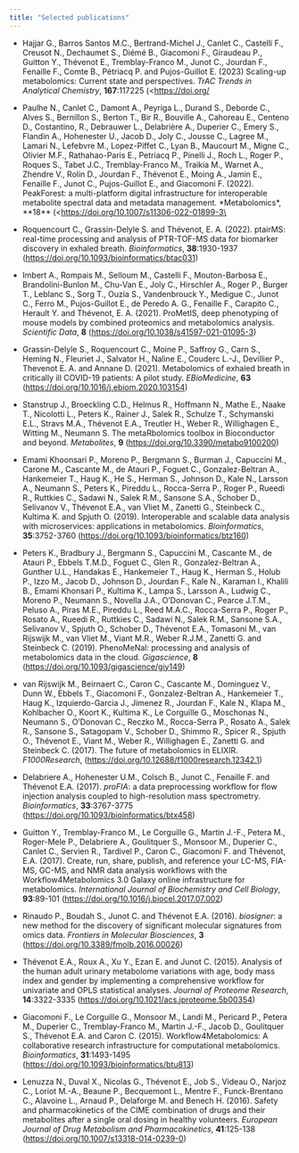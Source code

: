 ```yaml
---
title: "Selected publications"
---
```


-   Hajjar G., Barros Santos M.C., Bertrand-Michel J., Canlet C., Castelli F., Creusot N., Dechaumet S., Diémé B., Giacomoni F., Giraudeau P., Guitton Y., Thévenot E., Tremblay-Franco M., Junot C., Jourdan F., Fenaille F., Comte B., Pétriacq P. and Pujos-Guillot E. (2023) Scaling-up metabolomics: Current state and perspectives. *TrAC Trends in Analytical Chemistry*, **167**:117225 (\<[https://doi.org/](https://doi.org/10.1007/s11306-022-01899-3\){.uri}[10.1016/j.trac.2023.117225](https://doi.org/10.1016/j.trac.2023.117225)\>)

<!-- -   Ghazaly C., Biletska K, Thévenot E.A., Devillier P., Naline E., Grassin-Delyle S. and Scorsone E. (2023). Assessment of an e-nose performance for the detection of COVID-19 specific biomarkers. *Journal of Breath Research*, **17**:2 (<https://doi.org/10.1088/1752-7163/acb9b2>) -->

-   Paulhe N., Canlet C., Damont A., Peyriga L., Durand S., Deborde C., Alves S., Bernillon S., Berton T., Bir R., Bouville A., Cahoreau E., Centeno D., Costantino, R., Debrauwer L., Delabrière A., Duperier C., Emery S., Flandin A., Hohenester U., Jacob D., Joly C., Jousse C., Lagree M., Lamari N., Lefebvre M., Lopez-Piffet C., Lyan B., Maucourt M., Migne C., Olivier M.F., Rathahao-Paris E., Petriacq P., Pinelli J., Roch L., Roger P., Roques S., Tabet J.C., Tremblay-Franco M., Traikia M., Warnet A., Zhendre V., Rolin D., Jourdan F., Thévenot E., Moing A., Jamin E., Fenaille F., Junot C., Pujos-Guillot E., and Giacomoni F. (2022). PeakForest: a multi-platform digital infrastructure for interoperable metabolite spectral data and metadata management. \*Metabolomics\*, \*\*18\*\* (\<[https://doi.org/10.1007/s11306-022-01899-3\\](https://doi.org/10.1007/s11306-022-01899-3\){.uri}\>)

-   Roquencourt C., Grassin-Delyle S. and Thévenot, E. A. (2022). ptairMS: real-time processing and analysis of PTR-TOF-MS data for biomarker discovery in exhaled breath. *Bioinformatics*, **38**:1930-1937 (<https://doi.org/10.1093/bioinformatics/btac031>)

-   Imbert A., Rompais M., Selloum M., Castelli F., Mouton-Barbosa E., Brandolini-Bunlon M., Chu-Van E., Joly C., Hirschler A., Roger P., Burger T., Leblanc S., Sorg T., Ouzia S., Vandenbrouck Y., Medigue C., Junot C., Ferro M., Pujos-Guillot E., de Peredo A. G., Fenaille F., Carapito C., Herault Y. and Thévenot, E. A. (2021). ProMetIS, deep phenotyping of mouse models by combined proteomics and metabolomics analysis. *Scientific Data*, **8** (<https://doi.org/10.1038/s41597-021-01095-3>)

<!-- -   Comte B., Monnerie S., Brandolini-Bunlon M., Canlet C., Castelli F., Chu-Van E., Colsch B., Fenaille F., Joly C., Jourdan F., Lenuzza N., Lyan B., Martin J., Migné C., Morais J.A., Pétéra M., Poupin N., Vinson F., Thévenot E., Junot C., Gaudreau P. and Pujos-Guillot E (2021). Multiplatform metabolomics for an integrative exploration of metabolic syndrome in older men. *eBioMedicine*, **69** (<https://doi.org/10.1016/j.ebiom.2021.103440>) -->

-   Grassin-Delyle S., Roquencourt C., Moine P., Saffroy G., Carn S., Heming N., Fleuriet J., Salvator H., Naline E., Couderc L.-J., Devillier P., Thevenot E. A. and Annane D. (2021). Metabolomics of exhaled breath in critically ill COVID-19 patients: A pilot study. *EBioMedicine*, **63** (<https://doi.org/10.1016/j.ebiom.2020.103154>)

-   Stanstrup J., Broeckling C.D., Helmus R., Hoffmann N., Mathe E., Naake T., Nicolotti L., Peters K., Rainer J., Salek R., Schulze T., Schymanski E.L., Stravs M.A., Thévenot E.A., Treutler H., Weber R., Willighagen E., Witting M., Neumann S. The metaRbolomics toolbox in Bioconductor and beyond. *Metabolites*, **9** (<https://doi.org/10.3390/metabo9100200>)

-   Emami Khoonsari P., Moreno P., Bergmann S., Burman J., Capuccini M., Carone M., Cascante M., de Atauri P., Foguet C., Gonzalez-Beltran A., Hankemeier T., Haug K., He S., Herman S., Johnson D., Kale N., Larsson A., Neumann S., Peters K., Pireddu L., Rocca-Serra P., Roger P., Rueedi R., Ruttkies C., Sadawi N., Salek R.M., Sansone S.A., Schober D., Selivanov V., Thévenot E.A., van Vliet M., Zanetti G., Steinbeck C., Kultima K. and Spjuth O. (2019). Interoperable and scalable data analysis with microservices: applications in metabolomics. *Bioinformatics*, **35**:3752-3760 (<https://doi.org/10.1093/bioinformatics/btz160>)

-   Peters K., Bradbury J., Bergmann S., Capuccini M., Cascante M., de Atauri P., Ebbels T.M.D., Foguet C., Glen R., Gonzalez-Beltran A., Gunther U.L., Handakas E., Hankemeier T., Haug K., Herman S., Holub P., Izzo M., Jacob D., Johnson D., Jourdan F., Kale N., Karaman I., Khalili B., Emami Khonsari P., Kultima K., Lampa S., Larsson A., Ludwig C., Moreno P., Neumann S., Novella J.A., O'Donovan C., Pearce J.T.M., Peluso A., Piras M.E., Pireddu L., Reed M.A.C., Rocca-Serra P., Roger P., Rosato A., Rueedi R., Ruttkies C., Sadawi N., Salek R.M., Sansone S.A., Selivanov V., Spjuth O., Schober D., Thévenot E.A., Tomasoni M., van Rijswijk M., van Vliet M., Viant M.R., Weber R.J.M., Zanetti G. and Steinbeck C. (2019). PhenoMeNal: processing and analysis of metabolomics data in the cloud. *Gigascience*, **8** (<https://doi.org/10.1093/gigascience/giy149>)

-   van Rijswijk M., Beirnaert C., Caron C., Cascante M., Dominguez V., Dunn W., Ebbels T., Giacomoni F., Gonzalez-Beltran A., Hankemeier T., Haug K., Izquierdo-Garcia J., Jimenez R., Jourdan F., Kale N., Klapa M., Kohlbacher O., Koort K., Kultima K., Le Corguille G., Moschonas N., Neumann S., O'Donovan C., Reczko M., Rocca-Serra P., Rosato A., Salek R., Sansone S., Satagopam V., Schober D., Shimmo R., Spicer R., Spjuth O., Thévenot E., Viant M., Weber R., Willighagen E., Zanetti G. and Steinbeck C. (2017). The future of metabolomics in ELIXIR. *F1000Research*, (<https://doi.org/10.12688/f1000research.12342.1>)

-   Delabriere A., Hohenester U.M., Colsch B., Junot C., Fenaille F. and Thévenot E.A. (2017). *proFIA*: a data preprocessing workflow for flow injection analysis coupled to high-resolution mass spectrometry. *Bioinformatics*, **33**:3767-3775 (<https://doi.org/10.1093/bioinformatics/btx458>)

-   Guitton Y., Tremblay-Franco M., Le Corguille G., Martin J.-F., Petera M., Roger-Mele P., Delabriere A., Goulitquer S., Monsoor M., Duperier C., Canlet C., Servien R., Tardivel P., Caron C., Giacomoni F. and Thévenot, E.A. (2017). Create, run, share, publish, and reference your LC-MS, FIA-MS, GC-MS, and NMR data analysis workflows with the Workflow4Metabolomics 3.0 Galaxy online infrastructure for metabolomics. *International Journal of Biochemistry and Cell Biology*, **93**:89-101 (<https://doi.org/10.1016/j.biocel.2017.07.002>)

-   Rinaudo P., Boudah S., Junot C. and Thévenot E.A. (2016). *biosigner*: a new method for the discovery of significant molecular signatures from omics data. *Frontiers in Molecular Biosciences*, **3** (<https://doi.org/10.3389/fmolb.2016.00026>)

-   Thévenot E.A., Roux A., Xu Y., Ezan E. and Junot C. (2015). Analysis of the human adult urinary metabolome variations with age, body mass index and gender by implementing a comprehensive workflow for univariate and OPLS statistical analyses. *Journal of Proteome Research*, **14**:3322-3335 (<https://doi.org/10.1021/acs.jproteome.5b00354>)

-   Giacomoni F., Le Corguille G., Monsoor M., Landi M., Pericard P., Petera M., Duperier C., Tremblay-Franco M., Martin J.-F., Jacob D., Goulitquer S., Thévenot E.A. and Caron C. (2015). Workflow4Metabolomics: A collaborative research infrastructure for computational metabolomics. *Bioinformatics*, **31**:1493-1495 (<https://doi.org/10.1093/bioinformatics/btu813>)

-   Lenuzza N., Duval X., Nicolas G., Thévenot E., Job S., Videau O., Narjoz C., Loriot M.-A., Beaune P., Becquemont L., Mentre F., Funck-Brentano C., Alavoine L., Arnaud P., Delaforge M. and Benech H. (2016). Safety and pharmacokinetics of the CIME combination of drugs and their metabolites after a single oral dosing in healthy volunteers. *European Journal of Drug Metabolism and Pharmacokinetics*, **41**:125-138 (<https://doi.org/10.1007/s13318-014-0239-0>)
